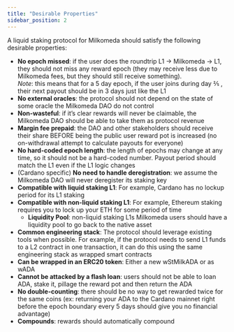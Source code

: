 ```yaml
---
title: "Desirable Properties"
sidebar_position: 2
---
```


A liquid staking protocol for Milkomeda should satisfy the following desirable properties:

- **No epoch missed**: if the user does the roundtrip L1 -> Milkomeda -> L1, they should not miss any reward epoch (they may receive less due to Milkomeda fees, but they should still receive something).<br/>
	*Note*: this means that for a 5 day epoch, if the user joins during day ⅖ , their next payout should be in 3 days just like the L1
- **No external oracles**: the protocol should not depend on the state of some oracle the Milkomeda DAO do not control
- **Non-wasteful**: if it’s clear rewards will never be claimable, the Milkomeda DAO should be able to take them as protocol revenue
- **Margin fee prepaid**: the DAO and other stakeholders should receive their share BEFORE being the public user reward pot is increased (no on-withdrawal attempt to calculate payouts for everyone)
- **No hard-coded epoch length**: the length of epochs may change at any time, so it should not be a hard-coded number. Payout period should match the L1 even if the L1 logic changes
- (Cardano specific) **No need to handle deregistration**: we assume the Milkomeda DAO will never deregister its staking key
- **Compatible with liquid staking L1**: For example, Cardano has no lockup period for its L1 staking
- **Compatible with non-liquid staking L1**: For example, Ethereum staking requires you to lock up your ETH for some period of time
    - **Liquidity Pool**: non-liquid staking L1s Milkomeda users should have a liquidity pool to go back to the native asset
- **Common engineering stack**: The protocol should leverage existing tools when possible. For example, if the protocol needs to send L1 funds to a L2 contract in one transaction, it can do this using the same engineering stack as wrapped smart contracts
- **Can be wrapped in an ERC20 token**: Either a new wStMilkADA or as wADA
- **Cannot be attacked by a flash loan**: users should not be able to loan ADA, stake it, pillage the reward pot and then return the ADA
- **No double-counting**: there should be no way to get rewarded twice for the same coins (ex: returning your ADA to the Cardano mainnet right before the epoch boundary every 5 days should give you no financial advantage)
- **Compounds**: rewards should automatically compound
